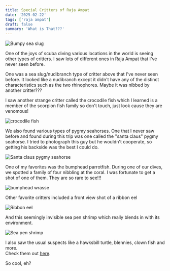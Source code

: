```yaml
---
title: Special Critters of Raja Ampat
date: '2025-02-22'
tags: ['raja ampat']
draft: false
summary: 'What is That???'
---
```


<Image
  src="/static/images/special-critters/2025bumpy-slug6262.jpg"
  width={800}
  height={840}
  alt="Bumpy sea slug"
/>

One of the joys of scuba diving various locations in the world is seeing other types of critters. I saw lots of different ones in Raja Ampat that I've never seen before.

One was a sea slug/nudibranch type of critter above that I've never seen before. It looked like a nudibranch except it didn't have any of the distinct characteristics such as the two rhinophores. Maybe it was nibbed by another critter???

I saw another strange critter called the crocodile fish which I learned is a member of the scorpion fish family so don't touch, just look cause they are venomous!

<Image
  src="/static/images/special-critters/2025crocodile-fish4545.jpg"
  width={800}
  height={840}
  alt="crocodile fish"
/>

We also found various types of pygmy seahorses. One that I never saw before and found during this trip was one called the "santa claus" pygmy seahorse. I tried to photograph this guy but he wouldn't cooperate, so getting his backside was the best I could do.

<Image
  src="/static/images/special-critters/santa-seahorse.jpg"
  width={800}
  height={840}
  alt="Santa claus pygmy seahorse"
/>

One of my favorites was the bumphead parrotfish. During one of our dives, we spotted a family of four nibbling at the coral. I was fortunate to get a shot of one of them. They are so rare to see!!!

<Image
  src="/static/images/special-critters/bumphead-wrasse.jpg"
  width={800}
  height={840}
  alt="bumphead wrasse"
/>

Other favorite critters included a front view shot of a ribbon eel

<Image
  src="/static/images/special-critters/ribbon-eel.jpg"
  width={800}
  height={840}
  alt="Ribbon eel"
/>

And this seemingly invisible sea pen shrimp which really blends in with its environment.

<Image
  src="/static/images/special-critters/sea-pen-shrimp.jpg"
  width={800}
  height={840}
  alt="Sea pen shrimp"
/>

I also saw the usual suspects like a hawksbill turtle, blennies, clown fish and more.  
Check them out [here](https://generosalitton.smugmug.com/Raja-SpecialCriters/n-m4bdRp).

So cool, eh?
